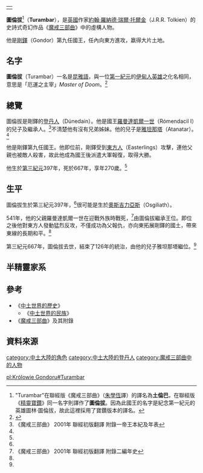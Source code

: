 {{Otheruses|subject=剛鐸國王圖倫拔|other=圖倫拔的其他用法|圖倫拔 (消歧義)}}

{|align=right
|-
|{{Tolkienchar |
image_character = |
image_caption = |
Book(s) = 《[[魔戒|魔戒三部曲]]》<br/>《[[中土世界的歷史|中土世界的歷史]]》 |
character_name = 圖倫拔 |
character_alias = |
character_title = [[剛鐸國王|剛鐸國王]] |
character_race = [[人類_(中土大陸)|人類]] |
character_nation = [[登丹人|登丹人]] |
character_culture = [[安那瑞安家族|安那瑞安家族]] |
character_gender = 男性 |
character_realm = [[剛鐸|剛鐸]] |
character_sub_realm = |
character_lifespan = 第三紀元397年 - [[第三紀元|第三紀元]]667年<ref name=autogenerated1>《中土世界的歷史》 Vol.12《中土世界的民族》 "The Heirs of Elendil"</ref> |
character_weapon = | 
}}
|}
'''圖倫拔'''<ref>"Turambar"在聯經版《魔戒三部曲》（[[朱學恆|朱學恆]]譯）的譯名為'''土倫巴'''，在聯經版《[[精靈寶鑽|精靈寶鑽]]》同一名字則譯作了'''圖倫拔'''。因為此國王的名字是紀念第一紀元的英雄圖林·圖倫拔，故此這裡採用了寶鑽版本的譯名。</ref>（'''Turambar'''），是[[英國|英國]]作家[[約翰·羅納德·瑞爾·托爾金|約翰·羅納德·瑞爾·托爾金]]（J.R.R. Tolkien）的史詩式奇幻作品《[[魔戒|魔戒三部曲]]》中的虛構人物。

他是[[剛鐸|剛鐸]]（Gondor）第九任國王，任內向東方進攻，嬴得大片土地。

==名字==
'''圖倫拔'''（Turambar）一名是[[昆雅語|昆雅語]]，與一位[[第一紀元|第一紀元]]的[[伊甸人|伊甸人]][[圖林·圖倫拔|英雄]]之化名相同，意思是「厄運之主宰」''Master of Doom''。<ref>{{Cite web |url=http://www.tuckborough.net/gondorians.html#Turambar |title=Thain's Book: Turambar |accessdate=2011-11-30 |archive-date=2011-10-16 |archive-url=https://web.archive.org/web/20111016221058/http://www.tuckborough.net/gondorians.html#Turambar |dead-url=yes }}</ref>

==總覽==
圖倫拔是剛鐸的[[登丹人|登丹人]]（Dúnedain）。他是國王[[羅曼達希爾一世|羅曼達凱爾一世]]（Rómendacil I）的兒子及繼承人。<ref name=autogenerated2>《魔戒三部曲》 2001年 聯經初版翻譯 附錄一帝王本紀及年表</ref>不清楚他有沒有兄弟姊妹。他的兒子是[[雅坦那塔一世|雅坦那塔]]（Atanatar）。<ref name=autogenerated2 />

他是剛鐸第九任國王。他即位前，剛鐸受到[[東方人|東方人]]（Easterlings）攻擊，連他父親也被敵人殺害，故此他成為國王後派遣大軍報復，取得大勝。

他生於[[第三紀元|第三紀元]]397年，死於667年，享年270歲。<ref name=autogenerated1 />　

==生平==
圖倫拔生於第三紀元397年，<ref name=autogenerated1 />很可能是生於[[奧斯吉力亞斯|奧斯吉力亞斯]]（Osgiliath）。

541年，他的父親羅曼達凱爾一世在迎戰外族時戰死，<ref>《魔戒三部曲》 2001年 聯經初版翻譯 附錄二編年史</ref>由圖倫拔繼承王位。即位之後他對東方人發動猛烈反攻，不僅成功為父報仇，亦向東拓展剛鐸的國土，帶來東線的長期和平。<ref name=autogenerated2 />

第三紀元667年，圖倫拔去世，結束了126年的統治，由他的兒子雅坦那塔繼位。<ref name=autogenerated1 />

==半精靈家系==
{{半精靈家系}}

==參考==
*《[[中土世界的歷史|中土世界的歷史]]》
**《[[中土世界的民族|中土世界的民族]]》
*《[[魔戒|魔戒三部曲]]》及其附錄

==資料來源==
{{reflist}}

{{剛鐸國王|[[羅曼達希爾一世|羅曼達凱爾一世]]|[[雅坦那塔一世|雅坦那塔一世]]|}}

[[category:中土大陸的角色|category:中土大陸的角色]]
[[category:中土大陸的登丹人|category:中土大陸的登丹人]]
[[category:魔戒三部曲中的人物|category:魔戒三部曲中的人物]]


[[pl:Królowie_Gondoru#Turambar|pl:Królowie Gondoru#Turambar]]